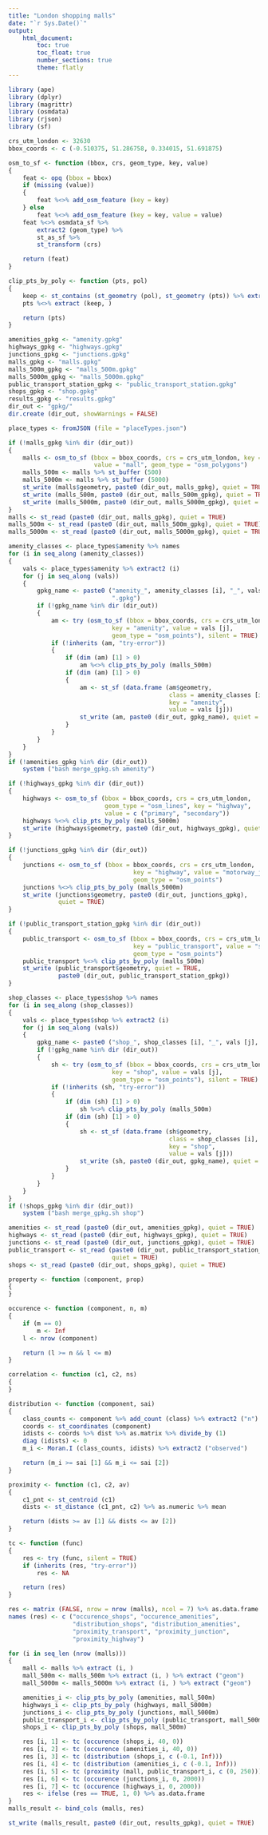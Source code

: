 ```yaml
---
title: "London shopping malls"
date: "`r Sys.Date()`"
output: 
    html_document:
        toc: true
        toc_float: true
        number_sections: true
        theme: flatly
---
```


```r
library (ape)
library (dplyr)
library (magrittr)
library (osmdata)
library (rjson)
library (sf)

crs_utm_london <- 32630
bbox_coords <- c (-0.510375, 51.286758, 0.334015, 51.691875)

osm_to_sf <- function (bbox, crs, geom_type, key, value)
{
    feat <- opq (bbox = bbox)
    if (missing (value))
    {
        feat %<>% add_osm_feature (key = key)
    } else
        feat %<>% add_osm_feature (key = key, value = value)
    feat %<>% osmdata_sf %>%
        extract2 (geom_type) %>%
        st_as_sf %>%
        st_transform (crs)

    return (feat)
}

clip_pts_by_poly <- function (pts, pol)
{
    keep <- st_contains (st_geometry (pol), st_geometry (pts)) %>% extract2 (1)
    pts %<>% extract (keep, )

    return (pts)
}

amenities_gpkg <- "amenity.gpkg"
highways_gpkg <- "highways.gpkg"
junctions_gpkg <- "junctions.gpkg"
malls_gpkg <- "malls.gpkg"
malls_500m_gpkg <- "malls_500m.gpkg"
malls_5000m_gpkg <- "malls_5000m.gpkg"
public_transport_station_gpkg <- "public_transport_station.gpkg"
shops_gpkg <- "shop.gpkg"
results_gpkg <- "results.gpkg"
dir_out <- "gpkg/"
dir.create (dir_out, showWarnings = FALSE)

place_types <- fromJSON (file = "placeTypes.json")

if (!malls_gpkg %in% dir (dir_out))
{
    malls <- osm_to_sf (bbox = bbox_coords, crs = crs_utm_london, key = "shop",
                        value = "mall", geom_type = "osm_polygons")
    malls_500m <- malls %>% st_buffer (500)
    malls_5000m <- malls %>% st_buffer (5000)
    st_write (malls$geometry, paste0 (dir_out, malls_gpkg), quiet = TRUE)
    st_write (malls_500m, paste0 (dir_out, malls_500m_gpkg), quiet = TRUE)
    st_write (malls_5000m, paste0 (dir_out, malls_5000m_gpkg), quiet = TRUE)
}
malls <- st_read (paste0 (dir_out, malls_gpkg), quiet = TRUE)
malls_500m <- st_read (paste0 (dir_out, malls_500m_gpkg), quiet = TRUE)
malls_5000m <- st_read (paste0 (dir_out, malls_5000m_gpkg), quiet = TRUE)

amenity_classes <- place_types$amenity %>% names
for (i in seq_along (amenity_classes))
{
    vals <- place_types$amenity %>% extract2 (i)
    for (j in seq_along (vals))
    {
        gpkg_name <- paste0 ("amenity_", amenity_classes [i], "_", vals [j],
                             ".gpkg")
        if (!gpkg_name %in% dir (dir_out))
        {
            am <- try (osm_to_sf (bbox = bbox_coords, crs = crs_utm_london,
                             key = "amenity", value = vals [j],
                             geom_type = "osm_points"), silent = TRUE)
            if (!inherits (am, "try-error"))
            {
                if (dim (am) [1] > 0)
                    am %<>% clip_pts_by_poly (malls_500m)
                if (dim (am) [1] > 0)
                {
                    am <- st_sf (data.frame (am$geometry,
                                             class = amenity_classes [i],
                                             key = "amenity",
                                             value = vals [j]))
                    st_write (am, paste0 (dir_out, gpkg_name), quiet = TRUE)
                }
            }
        }
    }
}
if (!amenities_gpkg %in% dir (dir_out))
    system ("bash merge_gpkg.sh amenity")

if (!highways_gpkg %in% dir (dir_out))
{
    highways <- osm_to_sf (bbox = bbox_coords, crs = crs_utm_london,
                           geom_type = "osm_lines", key = "highway",
                           value = c ("primary", "secondary"))
    highways %<>% clip_pts_by_poly (malls_5000m)
    st_write (highways$geometry, paste0 (dir_out, highways_gpkg), quiet = TRUE)
}

if (!junctions_gpkg %in% dir (dir_out))
{
    junctions <- osm_to_sf (bbox = bbox_coords, crs = crs_utm_london,
                                   key = "highway", value = "motorway_junction",
                                   geom_type = "osm_points")
    junctions %<>% clip_pts_by_poly (malls_5000m)
    st_write (junctions$geometry, paste0 (dir_out, junctions_gpkg),
              quiet = TRUE)
}

if (!public_transport_station_gpkg %in% dir (dir_out))
{
    public_transport <- osm_to_sf (bbox = bbox_coords, crs = crs_utm_london,
                                   key = "public_transport", value = "station",
                                   geom_type = "osm_points")
    public_transport %<>% clip_pts_by_poly (malls_500m)
    st_write (public_transport$geometry, quiet = TRUE,
              paste0 (dir_out, public_transport_station_gpkg))
}

shop_classes <- place_types$shop %>% names
for (i in seq_along (shop_classes))
{
    vals <- place_types$shop %>% extract2 (i)
    for (j in seq_along (vals))
    {
        gpkg_name <- paste0 ("shop_", shop_classes [i], "_", vals [j], ".gpkg")
        if (!gpkg_name %in% dir (dir_out))
        {
            sh <- try (osm_to_sf (bbox = bbox_coords, crs = crs_utm_london,
                             key = "shop", value = vals [j],
                             geom_type = "osm_points"), silent = TRUE)
            if (!inherits (sh, "try-error"))
            {
                if (dim (sh) [1] > 0)
                    sh %<>% clip_pts_by_poly (malls_500m)
                if (dim (sh) [1] > 0)
                {
                    sh <- st_sf (data.frame (sh$geometry,
                                             class = shop_classes [i],
                                             key = "shop",
                                             value = vals [j]))
                    st_write (sh, paste0 (dir_out, gpkg_name), quiet = TRUE)
                }
            }
        }
    }
}
if (!shops_gpkg %in% dir (dir_out))
    system ("bash merge_gpkg.sh shop")

amenities <- st_read (paste0 (dir_out, amenities_gpkg), quiet = TRUE)
highways <- st_read (paste0 (dir_out, highways_gpkg), quiet = TRUE)
junctions <- st_read (paste0 (dir_out, junctions_gpkg), quiet = TRUE)
public_transport <- st_read (paste0 (dir_out, public_transport_station_gpkg),
                             quiet = TRUE)
shops <- st_read (paste0 (dir_out, shops_gpkg), quiet = TRUE)
```

```r
property <- function (component, prop)
{
}

occurence <- function (component, n, m)
{
    if (m == 0)
        m <- Inf
    l <- nrow (component)

    return (l >= n && l <= m)
}

correlation <- function (c1, c2, ns)
{
}

distribution <- function (component, sai)
{
    class_counts <- component %>% add_count (class) %>% extract2 ("n")
    coords <- st_coordinates (component)
    idists <- coords %>% dist %>% as.matrix %>% divide_by (1)
    diag (idists) <- 0
    m_i <- Moran.I (class_counts, idists) %>% extract2 ("observed")

    return (m_i >= sai [1] && m_i <= sai [2])
}

proximity <- function (c1, c2, av)
{
    c1_pnt <- st_centroid (c1)
    dists <- st_distance (c1_pnt, c2) %>% as.numeric %>% mean 

    return (dists >= av [1] && dists <= av [2])
}
```

```r
tc <- function (func)
{
    res <- try (func, silent = TRUE)
    if (inherits (res, "try-error"))
        res <- NA

    return (res)
}

res <- matrix (FALSE, nrow = nrow (malls), ncol = 7) %>% as.data.frame
names (res) <- c ("occurence_shops", "occurence_amenities",
                  "distribution_shops", "distribution_amenities",
                  "proximity_transport", "proximity_junction",
                  "proximity_highway")

for (i in seq_len (nrow (malls)))
{
    mall <- malls %>% extract (i, )
    mall_500m <- malls_500m %>% extract (i, ) %>% extract ("geom")
    mall_5000m <- malls_5000m %>% extract (i, ) %>% extract ("geom")

    amenities_i <- clip_pts_by_poly (amenities, mall_500m)
    highways_i <- clip_pts_by_poly (highways, mall_5000m)
    junctions_i <- clip_pts_by_poly (junctions, mall_5000m)
    public_transport_i <- clip_pts_by_poly (public_transport, mall_500m)
    shops_i <- clip_pts_by_poly (shops, mall_500m)

    res [i, 1] <- tc (occurence (shops_i, 40, 0))
    res [i, 2] <- tc (occurence (amenities_i, 40, 0))
    res [i, 3] <- tc (distribution (shops_i, c (-0.1, Inf)))
    res [i, 4] <- tc (distribution (amenities_i, c (-0.1, Inf)))
    res [i, 5] <- tc (proximity (mall, public_transport_i, c (0, 250)))
    res [i, 6] <- tc (occurence (junctions_i, 0, 2000))
    res [i, 7] <- tc (occurence (highways_i, 0, 2000))
    res <- ifelse (res == TRUE, 1, 0) %>% as.data.frame
}
malls_result <- bind_cols (malls, res)

st_write (malls_result, paste0 (dir_out, results_gpkg), quiet = TRUE)
```
